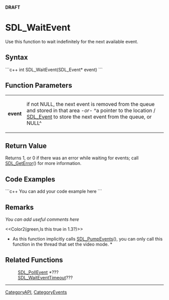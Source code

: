 <!-- pragma section-numbers off -->
<!-- pragma disable-camelcase -->
'''DRAFT'''

= SDL_WaitEvent =
Use this function to wait indefinitely for the next available event.


== Syntax ==
```c++
int SDL_WaitEvent(SDL_Event* event)
```

== Function Parameters ==
{|
|'''event'''
|if not NULL, the next event is removed from the queue and stored in that area ''-or-'' ^a pointer to the location / [[SDL_Event]] to store the next event from the queue, or NULL^
|}

== Return Value ==
Returns 1, or 0 if there was an error while waiting for events; call [[SDL_GetError]]() for more information.

== Code Examples ==
```c++
You can add your code example here
```

== Remarks ==
''You can add useful comments here''

<<Color2(green,Is this true in 1.3?)>>
*As this function implicitly calls [[SDL_PumpEvents]](), you can only call this function in the thread that set the video mode. *  

== Related Functions ==
:[[SDL_PollEvent]] *???
:[[SDL_WaitEventTimeout]]???

----
[[CategoryAPI]], [[CategoryEvents]]
